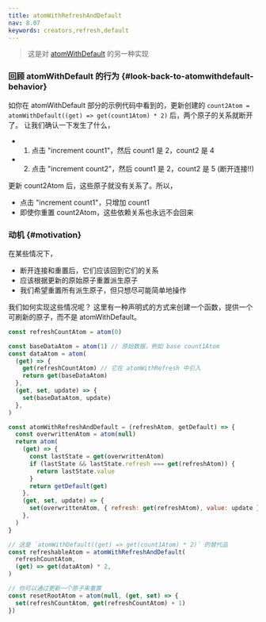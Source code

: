 ```yaml
---
title: atomWithRefreshAndDefault
nav: 8.07
keywords: creators,refresh,default
---
```


> 这是对 [atomWithDefault](../utilities/resettable.mdx#atomwithdefault) 的另一种实现

### 回顾 atomWithDefault 的行为 {#look-back-to-atomwithdefault-behavior}

如你在 atomWithDefault 部分的示例代码中看到的，更新创建的 `count2Atom = atomWithDefault((get) => get(count1Atom) * 2)` 后，两个原子的关系就断开了。
让我们确认一下发生了什么，

- 1. 点击 "increment count1"，然后 count1 是 2，count2 是 4
- 2. 点击 "increment count2"，然后 count1 是 2，count2 是 5 (断开连接!!)

更新 count2Atom 后，这些原子就没有关系了。所以，

- 点击 "increment count1"，只增加 count1
- 即使你重置 count2Atom，这些依赖关系也永远不会回来

### 动机 {#motivation}

在某些情况下，

- 断开连接和重置后，它们应该回到它们的关系
- 应该根据更新的原始原子重置派生原子
- 我们希望重置所有派生原子，但只想尽可能简单地操作

我们如何实现这些情况呢？
这里有一种声明式的方式来创建一个函数，提供一个可刷新的原子，而不是 atomWithDefault。

```js
const refreshCountAtom = atom(0)

const baseDataAtom = atom(1) // 原始数据，例如 base count1Atom
const dataAtom = atom(
  (get) => {
    get(refreshCountAtom) // 它在 atomWithRefresh 中引入
    return get(baseDataAtom)
  },
  (get, set, update) => {
    set(baseDataAtom, update)
  },
)

const atomWithRefreshAndDefault = (refreshAtom, getDefault) => {
  const overwrittenAtom = atom(null)
  return atom(
    (get) => {
      const lastState = get(overwrittenAtom)
      if (lastState && lastState.refresh === get(refreshAtom)) {
        return lastState.value
      }
      return getDefault(get)
    },
    (get, set, update) => {
      set(overwrittenAtom, { refresh: get(refreshAtom), value: update })
    },
  )
}

// 这是 `atomWithDefault((get) => get(count1Atom) * 2)` 的替代品
const refreshableAtom = atomWithRefreshAndDefault(
  refreshCountAtom,
  (get) => get(dataAtom) * 2,
)

// 你可以通过更新一个原子来重置
const resetRootAtom = atom(null, (get, set) => {
  set(refreshCountAtom, get(refreshCountAtom) + 1)
})
```

<CodeSandbox id="tcx2mk" />
